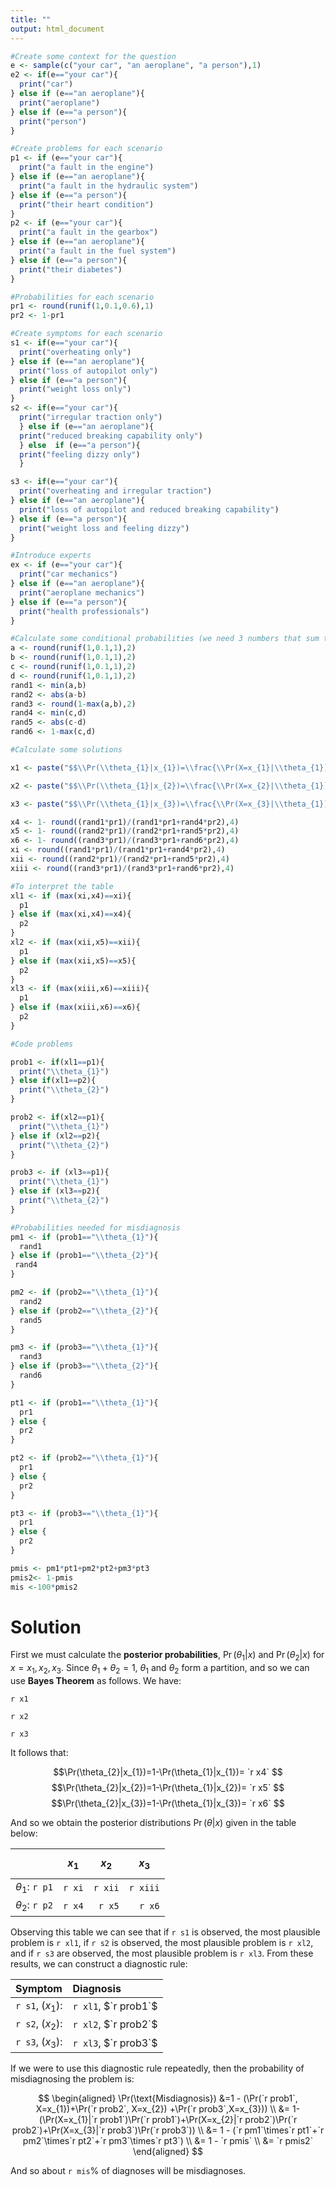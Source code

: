 ```yaml
---
title: ""
output: html_document
---
```

```r
#Create some context for the question
e <- sample(c("your car", "an aeroplane", "a person"),1)
e2 <- if(e=="your car"){
  print("car")
} else if (e=="an aeroplane"){
  print("aeroplane")
} else if (e=="a person"){
  print("person")
}

#Create problems for each scenario
p1 <- if (e=="your car"){
  print("a fault in the engine")
} else if (e=="an aeroplane"){
  print("a fault in the hydraulic system")
} else if (e=="a person"){
  print("their heart condition")
}
p2 <- if (e=="your car"){
  print("a fault in the gearbox")
} else if (e=="an aeroplane"){
  print("a fault in the fuel system")
} else if (e=="a person"){
  print("their diabetes")
}

#Probabilities for each scenario
pr1 <- round(runif(1,0.1,0.6),1)
pr2 <- 1-pr1

#Create symptoms for each scenario
s1 <- if(e=="your car"){
  print("overheating only")
} else if (e=="an aeroplane"){
  print("loss of autopilot only")
} else if (e=="a person"){
  print("weight loss only")
}
s2 <- if(e=="your car"){
  print("irregular traction only")
  } else if (e=="an aeroplane"){
  print("reduced breaking capability only")
  } else  if (e=="a person"){
  print("feeling dizzy only")
  }

s3 <- if(e=="your car"){
  print("overheating and irregular traction")
} else if (e=="an aeroplane"){
  print("loss of autopilot and reduced breaking capability")
} else if (e=="a person"){
  print("weight loss and feeling dizzy")
}

#Introduce experts
ex <- if (e=="your car"){
  print("car mechanics")
} else if (e=="an aeroplane"){
  print("aeroplane mechanics")
} else if (e=="a person"){
  print("health professionals")
}

#Calculate some conditional probabilities (we need 3 numbers that sum to 1)
a <- round(runif(1,0.1,1),2)
b <- round(runif(1,0.1,1),2)
c <- round(runif(1,0.1,1),2)
d <- round(runif(1,0.1,1),2)
rand1 <- min(a,b)
rand2 <- abs(a-b)
rand3 <- round(1-max(a,b),2)
rand4 <- min(c,d)
rand5 <- abs(c-d)
rand6 <- 1-max(c,d)

#Calculate some solutions

x1 <- paste("$$\\Pr(\\theta_{1}|x_{1})=\\frac{\\Pr(X=x_{1}|\\theta_{1})\\Pr(\\theta_{1})}{\\Pr(X=x_{1}|\\theta_{1})\\Pr(\\theta_{1})+\\Pr(X=x_{1}|\\theta_{2})\\Pr(\\theta_{2})}=\\frac{",rand1,"\\times",pr1,"}{",rand1,"\\times",pr1,"+",rand4,"\\times",pr2,"}=",round((rand1*pr1)/(rand1*pr1+rand4*pr2),4),", \\text{ to 4 d.p.}$$")

x2 <- paste("$$\\Pr(\\theta_{1}|x_{2})=\\frac{\\Pr(X=x_{2}|\\theta_{1})\\Pr(\\theta_{1})}{\\Pr(X=x_{2}|\\theta_{1})\\Pr(\\theta_{1})+\\Pr(X=x_{2}|\\theta_{2})\\Pr(\\theta_{2})}=\\frac{",rand2,"\\times",pr1,"}{",rand2,"\\times",pr1,"+",rand5,"\\times",pr2,"}=",round((rand2*pr1)/(rand2*pr1+rand5*pr2),4),", \\text{ to 4 d.p.}$$")

x3 <- paste("$$\\Pr(\\theta_{1}|x_{3})=\\frac{\\Pr(X=x_{3}|\\theta_{1})\\Pr(\\theta_{1})}{\\Pr(X=x_{3}|\\theta_{1})\\Pr(\\theta_{1})+\\Pr(X=x_{3}|\\theta_{2})\\Pr(\\theta_{2})}=\\frac{",rand3,"\\times",pr1,"}{",rand3,"\\times",pr1,"+",rand6,"\\times",pr2,"}=",round((rand3*pr1)/(rand3*pr1+rand6*pr2),4),", \\text{ to 4 d.p.} $$")

x4 <- 1- round((rand1*pr1)/(rand1*pr1+rand4*pr2),4)
x5 <- 1- round((rand2*pr1)/(rand2*pr1+rand5*pr2),4)
x6 <- 1- round((rand3*pr1)/(rand3*pr1+rand6*pr2),4)
xi <- round((rand1*pr1)/(rand1*pr1+rand4*pr2),4)
xii <- round((rand2*pr1)/(rand2*pr1+rand5*pr2),4)
xiii <- round((rand3*pr1)/(rand3*pr1+rand6*pr2),4)

#To interpret the table
xl1 <- if (max(xi,x4)==xi){
  p1
} else if (max(xi,x4)==x4){
  p2
}
xl2 <- if (max(xii,x5)==xii){
  p1
} else if (max(xii,x5)==x5){
  p2
}
xl3 <- if (max(xiii,x6)==xiii){
  p1
} else if (max(xiii,x6)==x6){
  p2
}

#Code problems

prob1 <- if(xl1==p1){
  print("\\theta_{1}")
} else if(xl1==p2){
  print("\\theta_{2}")
}

prob2 <- if(xl2==p1){
  print("\\theta_{1}")
} else if (xl2==p2){
  print("\\theta_{2}")
}

prob3 <- if (xl3==p1){
  print("\\theta_{1}")
} else if (xl3==p2){
  print("\\theta_{2}")
}

#Probabilities needed for misdiagnosis
pm1 <- if (prob1=="\\theta_{1}"){
  rand1
} else if (prob1=="\\theta_{2}"){
 rand4
}

pm2 <- if (prob2=="\\theta_{1}"){
  rand2
} else if (prob2=="\\theta_{2}"){
  rand5
}

pm3 <- if (prob3=="\\theta_{1}"){
  rand3
} else if (prob3=="\\theta_{2}"){
  rand6
}

pt1 <- if (prob1=="\\theta_{1}"){
  pr1
} else {
  pr2
}

pt2 <- if (prob2=="\\theta_{1}"){
  pr1
} else {
  pr2
}

pt3 <- if (prob3=="\\theta_{1}"){
  pr1
} else {
  pr2
}

pmis <- pm1*pt1+pm2*pt2+pm3*pt3
pmis2<- 1-pmis
mis <-100*pmis2
```

Solution
========

First we must calculate the **posterior probabilities**, $\Pr(\theta_{1}|x)$ and $\Pr(\theta_{2}|x)$ for $x=x_{1},x_{2},x_{3}.$ Since $\theta_{1}+\theta_{2}=1$, $\theta_{1}$ and $\theta_{2}$ form a partition, and so we can use **Bayes Theorem** as follows. We have:  

`r x1`

`r x2`

`r x3`  

It follows that:

$$\Pr(\theta_{2}|x_{1})=1-\Pr(\theta_{1}|x_{1})= `r x4`  $$
$$\Pr(\theta_{2}|x_{2})=1-\Pr(\theta_{1}|x_{2})= `r x5`  $$
$$\Pr(\theta_{2}|x_{3})=1-\Pr(\theta_{1}|x_{3})= `r x6`  $$

And so we obtain the posterior distributions $\Pr(\theta|x)$ given in the table below:

|                                 | $$x_1$$   | $$x_2$$   | $$x_3$$   |
| :------------------------------ | --------: | --------: | --------: |
| $\theta_{1}$: `r p1`            | `r xi`    | `r xii`   | `r xiii`  |
| $\theta_{2}$: `r p2`            | `r x4`    | `r x5`    | `r x6`    |

Observing this table we can see that if `r s1` is observed, the most plausible problem is `r xl1`, if `r s2` is observed, the most plausible problem is `r xl2`, and if `r s3` are observed, the most plausible problem is `r xl3`. From these results, we can construct a diagnostic rule:

| **Symptom**                         | **Diagnosis**                  |
| :---------------------------------- | :----------------------------- |
| `r s1`, $(x_{1})$:                  | `r xl1`, $`r prob1`$           |
| `r s2`, $(x_{2})$:                  | `r xl2`, $`r prob2`$           |
| `r s3`, $(x_{3})$:                  | `r xl3`, $`r prob3`$           |  


If we were to use this diagnostic rule repeatedly, then the probability of misdiagnosing the problem is:

$$
\begin{aligned}
\Pr(\text{Misdiagnosis}) &=1 - (\Pr(`r prob1`, X=x_{1})+\Pr(`r prob2`, X=x_{2}) +\Pr(`r prob3`,X=x_{3})) \\
&= 1- (\Pr(X=x_{1}|`r prob1`)\Pr(`r prob1`)+\Pr(X=x_{2}|`r prob2`)\Pr(`r prob2`)+\Pr(X=x_{3}|`r prob3`)\Pr(`r prob3`)) \\
&= 1 - (`r pm1`\times`r pt1`+`r pm2`\times`r pt2`+`r pm3`\times`r pt3`) \\
&= 1 - `r pmis` \\
&= `r pmis2`
\end{aligned}
$$

And so about `r mis`% of diagnoses will be misdiagnoses.